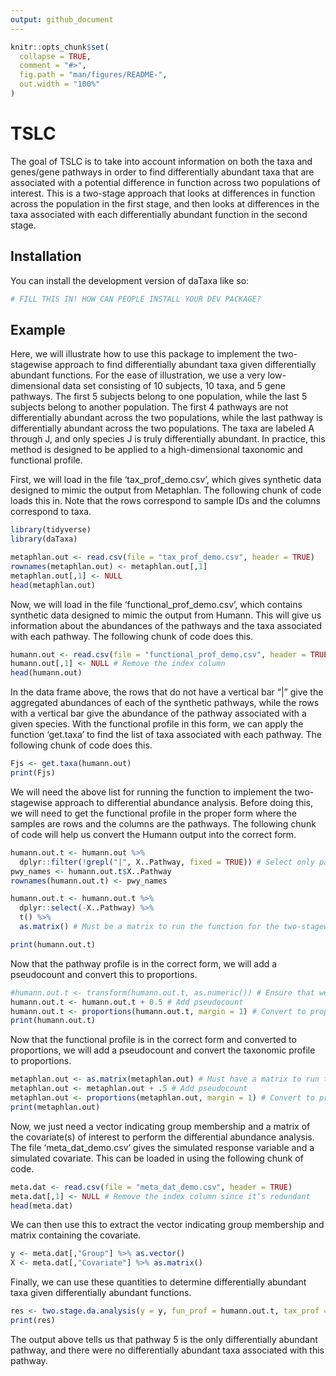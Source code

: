 ```yaml
---
output: github_document
---
```


<!-- README.md is generated from README.Rmd. Please edit that file -->

```r
knitr::opts_chunk$set(
  collapse = TRUE,
  comment = "#>",
  fig.path = "man/figures/README-",
  out.width = "100%"
)
```

# TSLC

<!-- badges: start -->
<!-- badges: end -->

The goal of TSLC is to take into account information on both the taxa and genes/gene pathways in order to find differentially abundant taxa that are associated with a potential difference in function across two populations of interest. This is a two-stage approach that looks at differences in function across the population in the first stage, and then looks at differences in the taxa associated with each differentially abundant function in the second stage.

## Installation

You can install the development version of daTaxa like so:

``` r
# FILL THIS IN! HOW CAN PEOPLE INSTALL YOUR DEV PACKAGE?
```

## Example

Here, we will illustrate how to use this package to implement the two-stagewise approach to find differentially abundant taxa given differentially abundant functions. For the ease of illustration, we use a very low-dimensional data set consisting of 10 subjects, 10 taxa, and 5 gene pathways. The first 5 subjects belong to one population, while the last 5 subjects belong to another population. The first 4 pathways are not differentially abundant across the two populations, while the last pathway is differentially abundant across the two populations. The taxa are labeled A through J, and only species J is truly differentially abundant. In practice, this method is designed to be applied to a high-dimensional taxonomic and functional profile.

First, we will load in the file 'tax_prof_demo.csv', which gives synthetic data designed to mimic the output from Metaphlan. The following chunk of code loads this in. Note that the rows correspond to sample IDs and the columns correspond to taxa.

```r
library(tidyverse)
library(daTaxa)

metaphlan.out <- read.csv(file = "tax_prof_demo.csv", header = TRUE)
rownames(metaphlan.out) <- metaphlan.out[,1]
metaphlan.out[,1] <- NULL
head(metaphlan.out)
```


Now, we will load in the file 'functional_prof_demo.csv', which contains synthetic data designed to mimic the output from Humann. This will give us information about the abundances of the pathways and the taxa associated with each pathway. The following chunk of code does this.

```r
humann.out <- read.csv(file = "functional_prof_demo.csv", header = TRUE)
humann.out[,1] <- NULL # Remove the index column
head(humann.out)
```

In the data frame above, the rows that do not have a vertical bar "|" give the aggregated abundances of each of the synthetic pathways, while the rows with a vertical bar give the abundance of the pathway associated with a given species. With the functional profile in this form, we can apply the function 'get.taxa' to find the list of taxa associated with each pathway. The following chunk of code does this.

```r
Fjs <- get.taxa(humann.out)
print(Fjs)
```

We will need the above list for running the function to implement the two-stagewise approach to differential abundance analysis. Before doing this, we will need to get the functional profile in the proper form where the samples are rows and the columns are the pathways. The following chunk of code will help us convert the Humann output into the correct form.

```r
humann.out.t <- humann.out %>%
  dplyr::filter(!grepl("|", X..Pathway, fixed = TRUE)) # Select only pathways giving total counts
pwy_names <- humann.out.t$X..Pathway
rownames(humann.out.t) <- pwy_names

humann.out.t <- humann.out.t %>%
  dplyr::select(-X..Pathway) %>%
  t() %>%
  as.matrix() # Must be a matrix to run the function for the two-stagewise method

print(humann.out.t)
```
Now that the pathway profile is in the correct form, we will add a pseudocount and convert this to proportions.

```r
#humann.out.t <- transform(humann.out.t, as.numeric()) # Ensure that we have numerics
humann.out.t <- humann.out.t + 0.5 # Add pseudocount
humann.out.t <- proportions(humann.out.t, margin = 1) # Convert to proportions
print(humann.out.t)
```

Now that the functional profile is in the correct form and converted to proportions, we will add a pseudocount and convert the taxonomic profile to proportions.

```r
metaphlan.out <- as.matrix(metaphlan.out) # Must have a matrix to run the function for the two-stagewise method
metaphlan.out <- metaphlan.out + .5 # Add pseudocount
metaphlan.out <- proportions(metaphlan.out, margin = 1) # Convert to proportions
print(metaphlan.out)
```

Now, we just need a vector indicating group membership and a matrix of the covariate(s) of interest to perform the differential abundance analysis. The file 'meta_dat_demo.csv' gives the simulated response variable and a simulated covariate. This can be loaded in using the following chunk of code.

```r
meta.dat <- read.csv(file = "meta_dat_demo.csv", header = TRUE)
meta.dat[,1] <- NULL # Remove the index column since it's redundant
head(meta.dat)
```

We can then use this to extract the vector indicating group membership and matrix containing the covariate.

```r
y <- meta.dat[,"Group"] %>% as.vector()
X <- meta.dat[,"Covariate"] %>% as.matrix()
```

Finally, we can use these quantities to determine differentially abundant taxa given differentially abundant functions.

```r
res <- two.stage.da.analysis(y = y, fun_prof = humann.out.t, tax_prof = metaphlan.out, Fjs = Fjs, x = X)
print(res)
```

The output above tells us that pathway 5 is the only differentially abundant pathway, and there were no differentially abundant taxa associated with this pathway.





